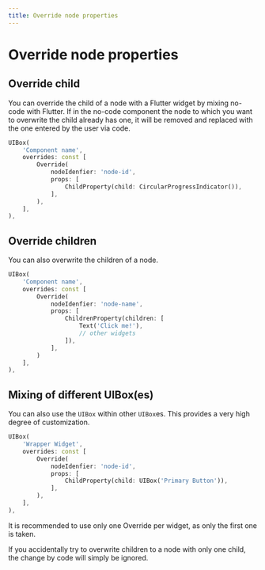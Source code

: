```yaml
---
title: Override node properties
---
```


# Override node properties

## Override child

You can override the child of a node with a Flutter widget by mixing no-code with Flutter. 
If in the no-code component the node to which you want to overwrite the child already has one, 
it will be removed and replaced with the one entered by the user via code.

```dart
UIBox(
    'Component name',
    overrides: const [
        Override(
            nodeIdenfier: 'node-id',
            props: [
                ChildProperty(child: CircularProgressIndicator()),
            ],
        ),
    ],
),
```

## Override children

You can also overwrite the children of a node. 

```dart
UIBox(
    'Component name',
    overrides: const [
        Override(
            nodeIdenfier: 'node-name',
            props: [
                ChildrenProperty(children: [
                    Text('Click me!'),
                    // other widgets
                ]),
            ],
        )
    ],
),
```

## Mixing of different UIBox(es)

You can also use the `UIBox` within other `UIBox`es. This provides a very high degree of customization.

```dart
UIBox(
    'Wrapper Widget',
    overrides: const [
        Override(
            nodeIdenfier: 'node-id',
            props: [
                ChildProperty(child: UIBox('Primary Button')),
            ],
        ),
    ],
),
```

<Warning>It is recommended to use only one Override per widget, as only the first one is taken.</Warning>

<Warning>If you accidentally try to overwrite children to a node with only one child, the change by code will simply be ignored.</Warning>

